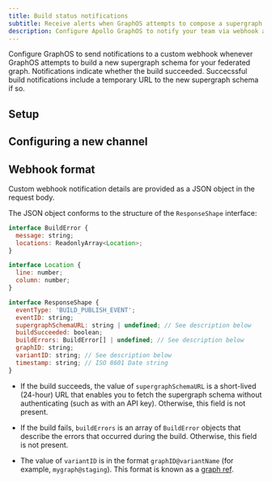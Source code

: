 ```yaml
---
title: Build status notifications
subtitle: Receive alerts when GraphOS attempts to compose a supergraph schema
description: Configure Apollo GraphOS to notify your team via webhook about schema build attempts in your federated graph.
---
```


<PremiumFeature linkWithAnchor="https://www.apollographql.com/pricing#integrations" />

<PreviewFeature />

Configure GraphOS to send notifications to a custom webhook whenever GraphOS attempts to build a new supergraph schema for your federated graph.
Notifications indicate whether the build succeeded. Succecssful build notifications include a temporary URL to the new supergraph schema if so.

## Setup

<CreateNotification />

## Configuring a new channel

<ConfigureWebhookNotification />

## Webhook format

Custom webhook notification details are provided as a JSON object in the request body.

The JSON object conforms to the structure of the `ResponseShape` interface:

```javascript
interface BuildError {
  message: string;
  locations: ReadonlyArray<Location>;
}

interface Location {
  line: number;
  column: number;
}

interface ResponseShape {
  eventType: 'BUILD_PUBLISH_EVENT';
  eventID: string;
  supergraphSchemaURL: string | undefined; // See description below
  buildSucceeded: boolean;
  buildErrors: BuildError[] | undefined; // See description below
  graphID: string;
  variantID: string; // See description below
  timestamp: string; // ISO 8601 Date string
}
```

- If the build succeeds, the value of `supergraphSchemaURL` is a short-lived (24-hour) URL that enables you to fetch the supergraph schema without authenticating (such as with an API key). Otherwise, this field is not present.

- If the build fails, `buildErrors` is an array of `BuildError` objects that describe the errors that occurred during the build. Otherwise, this field is not present.

- The value of `variantID` is in the format `graphID@variantName` (for example, `mygraph@staging`). This format is known as a [graph ref](/rover/conventions/#graph-refs).

